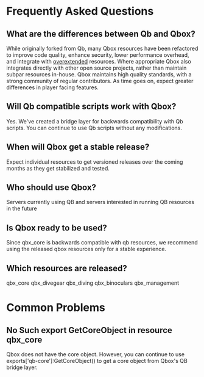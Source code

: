 # Frequently Asked Questions

## What are the differences between Qb and Qbox?

While originally forked from Qb, many Qbox resources have been refactored to improve code quality, enhance security, lower performance overhead, and integrate with [overextended](https://overextended.dev) resources.
Where appropriate Qbox also integrates directly with other open source projects, rather than maintain subpar resources in-house.
Qbox maintains high quality standards, with a strong community of regular contributors. As time goes on, expect greater differences in player facing features.

## Will Qb compatible scripts work with Qbox?

Yes. We've created a bridge layer for backwards compatibility with Qb scripts. You can continue to use Qb scripts without any modifications.

## When will Qbox get a stable release?

Expect individual resources to get versioned releases over the coming months as they get stabilized and tested.

## Who should use Qbox?

Servers currently using QB and servers interested in running QB resources in the future

## Is Qbox ready to be used?
Since qbx_core is backwards compatible with qb resources, we recommend using the released qbox resources only for a stable experience.

## Which resources are released?

qbx_core
qbx_divegear
qbx_diving
qbx_binoculars
qbx_management

# Common Problems

## No Such export GetCoreObject in resource qbx_core
Qbox does not have the core object. However, you can continue to use exports['qb-core']:GetCoreObject() to get a core object from Qbox's QB bridge layer.
